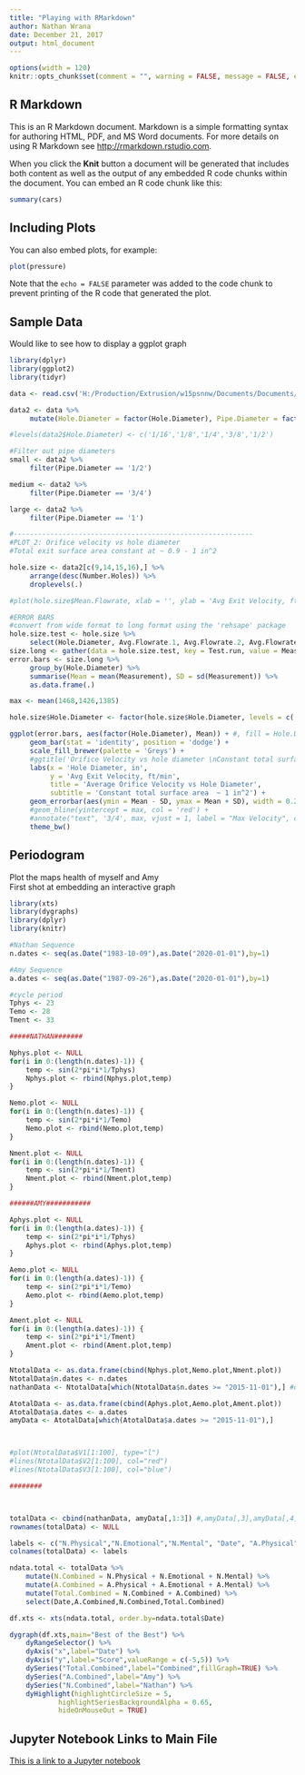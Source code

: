 ```yaml
---
title: "Playing with RMarkdown"
author: Nathan Wrana
date: December 21, 2017
output: html_document
---
```


```r
options(width = 120)
knitr::opts_chunk$set(comment = "", warning = FALSE, message = FALSE, echo = TRUE, tidy = TRUE, size="small")
```

## R Markdown

This is an R Markdown document. Markdown is a simple formatting syntax for authoring HTML, PDF, and MS Word documents. For more details on using R Markdown see <http://rmarkdown.rstudio.com>.

When you click the **Knit** button a document will be generated that includes both content as well as the output of any embedded R code chunks within the document. You can embed an R code chunk like this:

```r
summary(cars)
```

## Including Plots

You can also embed plots, for example:

```r
plot(pressure)
```

Note that the `echo = FALSE` parameter was added to the code chunk to prevent printing of the R code that generated the plot.

## Sample Data 
Would like to see how to display a ggplot graph

```r
library(dplyr)
library(ggplot2)
library(tidyr)

data <- read.csv('H:/Production/Extrusion/w15psnnw/Documents/Documents/2. Production/3. Lamination/Air Sparger Design/Pipe.Design.Table.csv', header = TRUE, stringsAsFactors = FALSE)

data2 <- data %>%
     mutate(Hole.Diameter = factor(Hole.Diameter), Pipe.Diameter = factor(Pipe.Diameter))

#levels(data2$Hole.Diameter) <- c('1/16','1/8','1/4','3/8','1/2')

#Filter out pipe diameters
small <- data2 %>%
     filter(Pipe.Diameter == '1/2')

medium <- data2 %>%
     filter(Pipe.Diameter == '3/4')

large <- data2 %>%
     filter(Pipe.Diameter == '1')
```

```r

#-----------------------------------------------------------
#PLOT_2: Orifice velocity vs hole diameter
#Total exit surface area constant at ~ 0.9 - 1 in^2

hole.size <- data2[c(9,14,15,16),] %>%
     arrange(desc(Number.Holes)) %>%
     droplevels(.)

#plot(hole.size$Mean.Flowrate, xlab = '', ylab = 'Avg Exit Velocity, ft/min', main = 'Orifice velocity vs hole diameter')

#ERROR BARS
#convert from wide format to long format using the 'rehsape' package
hole.size.test <- hole.size %>%
     select(Hole.Diameter, Avg.Flowrate.1, Avg.Flowrate.2, Avg.Flowrate.3)
size.long <- gather(data = hole.size.test, key = Test.run, value = Measurement, Avg.Flowrate.1:Avg.Flowrate.3, factor_key = TRUE)
error.bars <- size.long %>%
     group_by(Hole.Diameter) %>%
     summarise(Mean = mean(Measurement), SD = sd(Measurement)) %>%
     as.data.frame(.)

max <- mean(1468,1426,1385)

hole.size$Hole.Diameter <- factor(hole.size$Hole.Diameter, levels = c('1/4','3/8','1/2','5/8'))

ggplot(error.bars, aes(factor(Hole.Diameter), Mean)) + #, fill = Hole.Diameter)) +
     geom_bar(stat = 'identity', position = 'dodge') +
     scale_fill_brewer(palette = 'Greys') +
     #ggtitle('Orifice Velocity vs hole diameter \nConstant total surface area  ~ 1 in2')+
     labs(x = 'Hole Diameter, in', 
          y = 'Avg Exit Velocity, ft/min', 
          title = 'Average Orifice Velocity vs Hole Diameter', 
          subtitle = 'Constant total surface area  ~ 1 in^2') +
     geom_errorbar(aes(ymin = Mean - SD, ymax = Mean + SD), width = 0.2) +
     #geom_hline(yintercept = max, col = 'red') +
     #annotate("text", '3/4', max, vjust = 1, label = "Max Velocity", col='red')+
     theme_bw()
```

## Periodogram
Plot the maps health of myself and Amy  
First shot at embedding an interactive graph

```r

library(xts)
library(dygraphs)
library(dplyr)
library(knitr)

#Nathan Sequence
n.dates <- seq(as.Date("1983-10-09"),as.Date("2020-01-01"),by=1)

#Amy Sequence
a.dates <- seq(as.Date("1987-09-26"),as.Date("2020-01-01"),by=1)

#cycle period
Tphys <- 23
Temo <- 28
Tment <- 33

#####NATHAN#######

Nphys.plot <- NULL
for(i in 0:(length(n.dates)-1)) {
    temp <- sin(2*pi*i*1/Tphys)
    Nphys.plot <- rbind(Nphys.plot,temp)
}

Nemo.plot <- NULL
for(i in 0:(length(n.dates)-1)) {
    temp <- sin(2*pi*i*1/Temo)
    Nemo.plot <- rbind(Nemo.plot,temp)
}

Nment.plot <- NULL
for(i in 0:(length(n.dates)-1)) {
    temp <- sin(2*pi*i*1/Tment)
    Nment.plot <- rbind(Nment.plot,temp)
}

######AMY###########

Aphys.plot <- NULL
for(i in 0:(length(a.dates)-1)) {
    temp <- sin(2*pi*i*1/Tphys)
    Aphys.plot <- rbind(Aphys.plot,temp)
}

Aemo.plot <- NULL
for(i in 0:(length(a.dates)-1)) {
    temp <- sin(2*pi*i*1/Temo)
    Aemo.plot <- rbind(Aemo.plot,temp)
}

Ament.plot <- NULL
for(i in 0:(length(a.dates)-1)) {
    temp <- sin(2*pi*i*1/Tment)
    Ament.plot <- rbind(Ament.plot,temp)
}

NtotalData <- as.data.frame(cbind(Nphys.plot,Nemo.plot,Nment.plot))
NtotalData$n.dates <- n.dates
nathanData <- NtotalData[which(NtotalData$n.dates >= "2015-11-01"),] #only include data greater than Nov 1, 2015

AtotalData <- as.data.frame(cbind(Aphys.plot,Aemo.plot,Ament.plot))
AtotalData$a.dates <- a.dates
amyData <- AtotalData[which(AtotalData$a.dates >= "2015-11-01"),]



#plot(NtotalData$V1[1:100], type="l")
#lines(NtotalData$V2[1:100], col="red")
#lines(NtotalData$V3[1:100], col="blue")

########



totalData <- cbind(nathanData, amyData[,1:3]) #,amyData[,3],amyData[,4]) 
rownames(totalData) <- NULL

labels <- c("N.Physical","N.Emotional","N.Mental", "Date", "A.Physical","A.Emotional","A.Mental")
colnames(totalData) <- labels

ndata.total <- totalData %>%
    mutate(N.Combined = N.Physical + N.Emotional + N.Mental) %>%
    mutate(A.Combined = A.Physical + A.Emotional + A.Mental) %>%
    mutate(Total.Combined = N.Combined + A.Combined) %>%
    select(Date,A.Combined,N.Combined,Total.Combined)

df.xts <- xts(ndata.total, order.by=ndata.total$Date)

```

```r

dygraph(df.xts,main="Best of the Best") %>%
    dyRangeSelector() %>%
    dyAxis("x",label="Date") %>%
    dyAxis("y",label="Score",valueRange = c(-5,5)) %>%
    dySeries("Total.Combined",label="Combined",fillGraph=TRUE) %>%
    dySeries("A.Combined",label="Amy") %>%
    dySeries("N.Combined",label="Nathan") %>%	
    dyHighlight(highlightCircleSize = 5, 
            highlightSeriesBackgroundAlpha = 0.65,        
            hideOnMouseOut = TRUE)
```


## Jupyter Notebook Links to Main File

[This is a link to a Jupyter notebook](https://nbviewer.jupyter.org/github/nwrana/RMarkdown/blob/master/Maximum.Likelihood.Estimation.ipynb)


